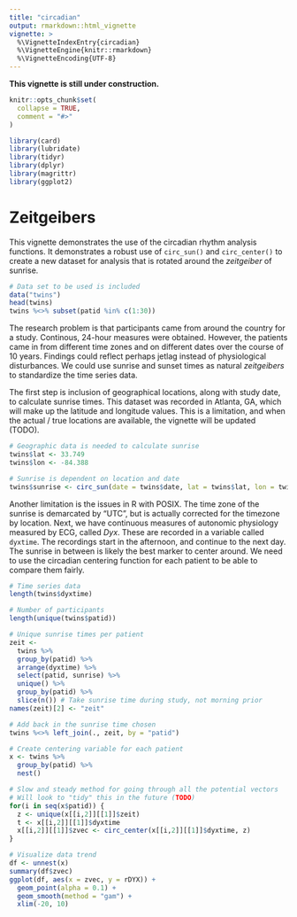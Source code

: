 ```yaml
---
title: "circadian"
output: rmarkdown::html_vignette
vignette: >
  %\VignetteIndexEntry{circadian}
  %\VignetteEngine{knitr::rmarkdown}
  %\VignetteEncoding{UTF-8}
---
```


__This vignette is still under construction.__

```r
knitr::opts_chunk$set(
  collapse = TRUE,
  comment = "#>"
)
```

```r
library(card)
library(lubridate)
library(tidyr)
library(dplyr)
library(magrittr)
library(ggplot2)
```

# Zeitgeibers

This vignette demonstrates the use of the circadian rhythm analysis functions. It demonstrates a robust use of `circ_sun()` and `circ_center()` to create a new dataset for analysis that is rotated around the _zeitgeiber_ of sunrise.

```r
# Data set to be used is included
data("twins")
head(twins)
twins %<>% subset(patid %in% c(1:30))
```

The research problem is that participants came from around the country for a study. Continous, 24-hour measures were obtained. However, the patients came in from different time zones and on different dates over the course of 10 years. Findings could reflect perhaps jetlag instead of physiological disturbances. We could use sunrise and sunset times as natural _zeitgeibers_ to standardize the time series data.

The first step is inclusion of geographical locations, along with study date, to calculate sunrise times. This dataset was recorded in Atlanta, GA, which will make up the latitude and longitude values. This is a limitation, and when the actual / true locations are available, the vignette will be updated (TODO).

```r
# Geographic data is needed to calculate sunrise
twins$lat <- 33.749
twins$lon <- -84.388

# Sunrise is dependent on location and date
twins$sunrise <- circ_sun(date = twins$date, lat = twins$lat, lon = twins$lon)
```

Another limitation is the issues in R with POSIX. The time zone of the sunrise is demarcated by "UTC", but is actually corrected for the timezone by location. Next, we have continuous measures of autonomic physiology measured by ECG, called _Dyx_. These are recorded in a variable called `dyxtime`. The recordings start in the afternoon, and continue to the next day. The sunrise in between is likely the best marker to center around. We need to use the circadian centering function for each patient to be able to compare them fairly.

```r
# Time series data
length(twins$dyxtime)

# Number of participants
length(unique(twins$patid))

# Unique sunrise times per patient
zeit <- 
  twins %>%
  group_by(patid) %>%
  arrange(dyxtime) %>%
  select(patid, sunrise) %>%
  unique() %>%
  group_by(patid) %>%
  slice(n()) # Take sunrise time during study, not morning prior
names(zeit)[2] <- "zeit"

# Add back in the sunrise time chosen
twins %<>% left_join(., zeit, by = "patid")

# Create centering variable for each patient
x <- twins %>%
  group_by(patid) %>%
  nest()

# Slow and steady method for going through all the potential vectors
# Will look to "tidy" this in the future (TODO)
for(i in seq(x$patid)) {
  z <- unique(x[[i,2]][[1]]$zeit)
  t <- x[[i,2]][[1]]$dyxtime
  x[[i,2]][[1]]$zvec <- circ_center(x[[i,2]][[1]]$dyxtime, z)
}

# Visualize data trend
df <- unnest(x)
summary(df$zvec)
ggplot(df, aes(x = zvec, y = rDYX)) +
  geom_point(alpha = 0.1) +
  geom_smooth(method = "gam") + 
  xlim(-20, 10)
```



